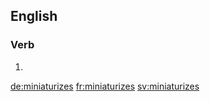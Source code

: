 ==English==

===Verb===
{{head|en|verb form}}

# {{en-third-person singular of|miniaturize}}

[[de:miniaturizes]]
[[fr:miniaturizes]]
[[sv:miniaturizes]]